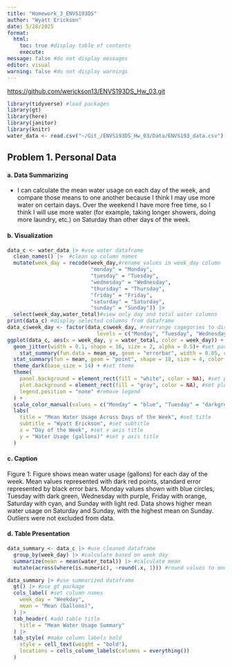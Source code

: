 ```yaml
---
title: "Homework_3_ENVS193DS"
author: "Wyatt Erickson"
date: 5/28/2025
format:
  html: 
    toc: true #display table of contents
    execute:
message: false #do not display messages
editor: visual
warning: false #do not display warnings
---
```


<https://github.com/werickson13/ENVS193DS_Hw_03.git>

```r
library(tidyverse) #load packages
library(gt)
library(here)
library(janitor)
library(knitr)
water_data <- read.csv("~/Git_/ENVS193DS_Hw_03/Data/ENVS193_data.csv") #load in data
```

## Problem 1. Personal Data

#### a. Data Summarizing

-   I can calculate the mean water usage on each day of the week, and compare those means to one another because I think I may use more water on certain days. Over the weekend I have more free time, so I think I will use more water (for example, taking longer showers, doing more laundry, etc.) on Saturday than other days of the week.

#### b. Visualization

```r
data_c <- water_data |> #use water dataframe
  clean_names() |>  #clean up column names
  mutate(week_day = recode(week_day,#rename values in week_day column
                           "monday" = "Monday",
                           "tuesday" = "Tuesday",
                           "wednesday" = "Wednesday",
                           "thursday" = "Thursday",
                           "friday" = "Friday",
                           "saturday" = "Saturday",
                           "sunday" = "Sunday")) |> 
  select(week_day,water_total)#view only day and total water columns
print(data_c) #display selected columns from dataframe
data_c$week_day <- factor(data_c$week_day, #rearrange cagegories to display as Monday - Sunday
                             levels = c("Monday", "Tuesday", "Wednesday", "Thursday", "Friday", "Saturday", "Sunday"))
ggplot(data_c, aes(x = week_day, y = water_total, color = week_day)) + #create jitterplot using water total and week day
  geom_jitter(width = 0.1, shape = 16, size = 2, alpha = 0.5)+ #set parameters for plot
    stat_summary(fun.data = mean_se, geom = "errorbar", width = 0.05, color = "black") + #create error bar
  stat_summary(fun = mean, geom = "point", shape = 18, size = 4, color = "darkred")+ #create mean point
  theme_dark(base_size = 14) + #set theme
  theme(
    panel.background = element_rect(fill = "white", color = NA), #set panel background color
    plot.background = element_rect(fill = "gray", color = NA), #set plot background color
    legend.position = "none" #remove legend
  ) + 
  scale_color_manual(values = c("Monday" = "blue", "Tuesday" = "darkgreen", "Wednesday" = "purple", "Thursday" = "darkorange", "Friday" = "cyan", "Saturday" = "green", "Sunday" = "brown1")) + #set point color
  labs(
    title = "Mean Water Usage Across Days of the Week", #set title
    subtitle = "Wyatt Erickson", #set subtitle
    x = "Day of the Week", #set x axis title
    y = "Water Usage (gallons)" #set y axis title
  )
```

#### c. Caption

Figure 1: Figure shows mean water usage (gallons) for each day of the week. Mean values represented with dark red points, standard error represented by black error bars. Monday values shown with blue circles, Tuesday with dark green, Wednesday with purple, Friday with orange, Saturday with cyan, and Sunday with light red. Data shows higher mean water usage on Saturday and Sunday, with the highest mean on Sunday. Outliers were not excluded from data.

#### d. Table Presentation

```r
data_summary <- data_c |> #use cleaned dataframe
  group_by(week_day) |> #calculate based on week day
  summarize(mean = mean(water_total)) |> #calculate mean
  mutate(across(where(is.numeric), ~round(.x, 1))) #round values to one decimal place

data_summary |> #use summarized dataframe
  gt() |> #use gt package
  cols_label( #set column names
    week_day = "Weekday",
    mean = "Mean (Gallons)", 
  ) |> 
  tab_header( #add table title
    title = "Mean Water Usage Summary"
  ) |> 
  tab_style( #make column labels bold
    style = cell_text(weight = "bold"),
    locations = cells_column_labels(columns = everything())
  )
```
